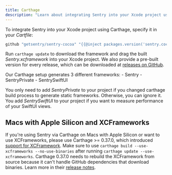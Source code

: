 ```yaml
---
title: Carthage
description: "Learn about integrating Sentry into your Xcode project using Carthage."
---
```


To integrate Sentry into your Xcode project using Carthage, specify it in your _Cartfile_:

```ruby
github "getsentry/sentry-cocoa" "{{@inject packages.version('sentry.cocoa') }}"
```

Run `carthage update` to download the framework and drag the built _Sentry.xcframework_ into your Xcode project. We also provide a pre-built version for every release, which can be downloaded at [releases on GitHub](https://github.com/getsentry/sentry-cocoa/releases).

Our Carthage setup generates 3 different frameworks: - Sentry - SentryPrivate - SentrySwiftUI

You only need to add _SentryPrivate_ to your project if you changed carthage build process to generate static frameworks. Otherwise, you can ignore it.
You add _SentrySwiftUI_ to your project if you want to measure performance of your SwiftUI views.

## Macs with Apple Silicon and XCFrameworks

If you're using Sentry via Carthage on Macs with Apple Silicon or want to use XCFrameworks, please use Carthage >= 0.37.0, which introduced [support for XCFramework](https://github.com/Carthage/Carthage/releases/tag/0.37.0). Make sure to use `carthage build --use-xcframeworks --no-use-binaries` after running `carthage update --use-xcframeworks`. Carthage 0.37.0 needs to rebuild the XCFramework from source because it can't handle GitHub dependencies that download binaries. Learn more in their [release notes](https://github.com/Carthage/Carthage/releases/tag/0.37.0).
